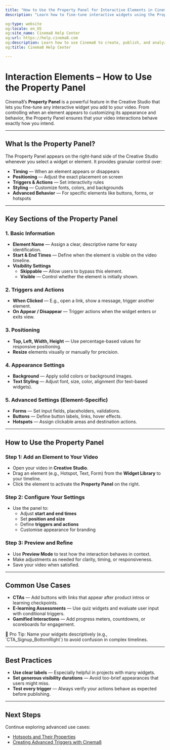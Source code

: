 ---
title: "How to Use the Property Panel for Interactive Elements in Cinema8"
description: "Learn how to fine-tune interactive widgets using the Property Panel for timing, styling, triggers and layout improvements. Visit Cinema8. "

og:type: website
og:locale: en_US
og:site_name: Cinema8 Help Center
og:url: https://help.cinema8.com
og:description: Learn how to use Cinema8 to create, publish, and analyze interactive videos.
og:title: Cinema8 Help Center

---


# Interaction Elements – How to Use the Property Panel

Cinema8’s **Property Panel** is a powerful feature in the Creative Studio that lets you fine-tune any interactive widget you add to your video. From controlling when an element appears to customizing its appearance and behavior, the Property Panel ensures that your video interactions behave exactly how you intend.

---

## What Is the Property Panel?

The Property Panel appears on the right-hand side of the Creative Studio whenever you select a widget or element. It provides granular control over:

- **Timing** — When an element appears or disappears
- **Positioning** — Adjust the exact placement on screen
- **Triggers & Actions** — Set interactivity rules
- **Styling** — Customize fonts, colors, and backgrounds
- **Advanced Behavior** — For specific elements like buttons, forms, or hotspots

---

## Key Sections of the Property Panel

### 1. Basic Information

- **Element Name** — Assign a clear, descriptive name for easy identification.
- **Start & End Times** — Define when the element is visible on the video timeline.
- **Visibility Settings**
  - **Skippable** — Allow users to bypass this element.
  - **Visible** — Control whether the element is initially shown.

### 2. Triggers and Actions

- **When Clicked** — E.g., open a link, show a message, trigger another element.
- **On Appear / Disappear** — Trigger actions when the widget enters or exits view.

### 3. Positioning

- **Top, Left, Width, Height** — Use percentage-based values for responsive positioning.
- **Resize** elements visually or manually for precision.

### 4. Appearance Settings

- **Background** — Apply solid colors or background images.
- **Text Styling** — Adjust font, size, color, alignment (for text-based widgets).

### 5. Advanced Settings (Element-Specific)

- **Forms** — Set input fields, placeholders, validations.
- **Buttons** — Define button labels, links, hover effects.
- **Hotspots** — Assign clickable areas and destination actions.

---

## How to Use the Property Panel

<Steps>

### Step 1: Add an Element to Your Video

- Open your video in **Creative Studio**.
- Drag an element (e.g., Hotspot, Text, Form) from the **Widget Library** to your timeline.
- Click the element to activate the **Property Panel** on the right.

### Step 2: Configure Your Settings

- Use the panel to:
  - Adjust **start and end times**
  - Set **position and size**
  - Define **triggers and actions**
  - Customise appearance for branding

### Step 3: Preview and Refine

- Use **Preview Mode** to test how the interaction behaves in context.
- Make adjustments as needed for clarity, timing, or responsiveness.
- Save your video when satisfied.

</Steps>

---

## Common Use Cases

- **CTAs** — Add buttons with links that appear after product intros or learning checkpoints.
- **E-learning Assessments** — Use quiz widgets and evaluate user input with conditional triggers.
- **Gamified Interactions** — Add progress meters, countdowns, or scoreboards for engagement.

<Callout type="info">
🧠 Pro Tip: Name your widgets descriptively (e.g., `CTA_Signup_BottomRight`) to avoid confusion in complex timelines.
</Callout>

---

## Best Practices

- **Use clear labels** — Especially helpful in projects with many widgets.
- **Set generous visibility durations** — Avoid too-brief appearances that users might miss.
- **Test every trigger** — Always verify your actions behave as expected before publishing.

---

## Next Steps

Continue exploring advanced use cases:

- [Hotspots and Their Properties](#)
- [Creating Advanced Triggers with Cinema8](#)
